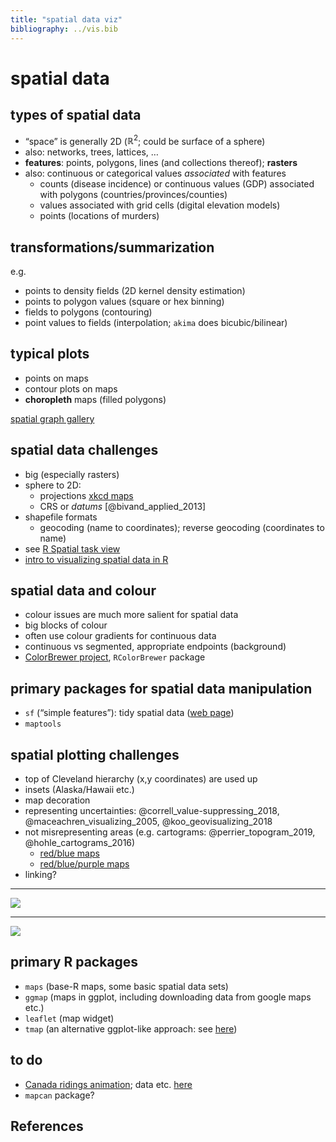 ```yaml
---
title: "spatial data viz"
bibliography: ../vis.bib
---
```


# spatial data

## types of spatial data

* "space" is generally 2D ($\mathbb{R}^2$; could be surface of a sphere)
* also: networks, trees, lattices, ...
* **features**: points, polygons, lines (and collections thereof); **rasters**
* also: continuous or categorical values *associated* with features
     * counts (disease incidence) or continuous values (GDP) associated with polygons (countries/provinces/counties)
	 * values associated with grid cells (digital elevation models)
	 * points (locations of murders)
	 
## transformations/summarization

e.g. 

* points to density fields (2D kernel density estimation)
* points to polygon values (square or hex binning)
* fields to polygons (contouring)
* point values to fields (interpolation; `akima` does bicubic/bilinear)

## typical plots

* points on maps
* contour plots on maps
* **choropleth** maps (filled polygons)

[spatial graph gallery](https://edzer.github.io/sp/)

## spatial data challenges

* big (especially rasters)
* sphere to 2D:
     - projections  [xkcd maps](https://xkcd.com/977/)
	 - CRS or *datums* [@bivand_applied_2013]
* shapefile formats
  * geocoding (name to coordinates); reverse geocoding (coordinates to name)
* see [R Spatial task view](https://cran.r-project.org/web/views/Spatial.html)
* [intro to visualizing spatial data in R](https://cran.r-project.org/doc/contrib/intro-spatial-rl.pdf)

## spatial data and colour

* colour issues are much more salient for spatial data
* big blocks of colour
* often use colour gradients for continuous data
* continuous vs segmented, appropriate endpoints (background)
* [ColorBrewer project](http://colorbrewer2.org), `RColorBrewer` package

## primary packages for spatial data manipulation

* `sf` ("simple features"): tidy spatial data ([web page](https://r-spatial.github.io/sf/))
* `maptools`

## spatial plotting challenges

* top of Cleveland hierarchy (x,y coordinates) are used up
* insets (Alaska/Hawaii etc.)
* map decoration
* representing uncertainties: @correll_value-suppressing_2018, @maceachren_visualizing_2005, @koo_geovisualizing_2018
* not misrepresenting areas (e.g. cartograms: @perrier_topogram_2019, @hohle_cartograms_2016)
     * [red/blue maps](https://www.core77.com/posts/90771/A-Great-Example-of-Better-Data-Visualization-This-Voting-Map-GIF)
     * [red/blue/purple maps](https://medium.com/matter/the-trouble-with-the-purple-election-map-31e6cb9f1827)
* linking?
	 
---

![](pix/redpurple1.gif)

---

![](pix/redpurple2.gif)
	 
## primary R packages

* `maps` (base-R maps, some basic spatial data sets)
* `ggmap` (maps in ggplot, including downloading data from google maps etc.)
* `leaflet` (map widget)
* `tmap` (an alternative ggplot-like approach: see [here](https://geocompr.robinlovelace.net/adv-map.html))

## to do

- [Canada ridings animation](https://fishandwhistle.net/post/2019/canada-ridings-hex/); data etc. [here](https://github.com/paleolimbot/blogdown-site/tree/master/content/post/2019-10-21-ridings)
- `mapcan` package?

## References {.small}
